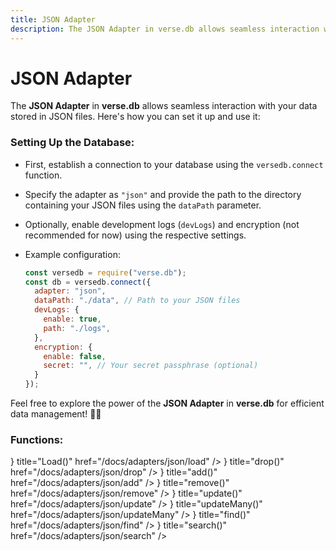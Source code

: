 ```yaml
---
title: JSON Adapter
description: The JSON Adapter in verse.db allows seamless interaction with your data stored in JSON files. Here's how you can set it up and use it
---
```



# JSON Adapter

The **JSON Adapter** in **verse.db** allows seamless interaction with your data stored in JSON files. Here's how you can set it up and use it:

### Setting Up the Database:
   - First, establish a connection to your database using the `versedb.connect` function.
   - Specify the adapter as `"json"` and provide the path to the directory containing your JSON files using the `dataPath` parameter.
   - Optionally, enable development logs (`devLogs`) and encryption (not recommended for now) using the respective settings.
   - Example configuration:

     ```javascript
     const versedb = require("verse.db");
     const db = versedb.connect({
       adapter: "json",
       dataPath: "./data", // Path to your JSON files
       devLogs: {
         enable: true,
         path: "./logs",
       },
       encryption: {
         enable: false,
         secret: "", // Your secret passphrase (optional)
       }
     });
     ```

Feel free to explore the power of the **JSON Adapter** in **verse.db** for efficient data management! 📂✨

### Functions:

<Cards>
  <Card icon={<ArrowRightIcon />} title="Load()" href="/docs/adapters/json/load" />
  <Card icon={<ArrowRightIcon />} title="drop()" href="/docs/adapters/json/drop" />
  <Card icon={<ArrowRightIcon />} title="add()" href="/docs/adapters/json/add" />
  <Card icon={<ArrowRightIcon />} title="remove()" href="/docs/adapters/json/remove" />
  <Card icon={<ArrowRightIcon />} title="update()" href="/docs/adapters/json/update" />
  <Card icon={<ArrowRightIcon />} title="updateMany()" href="/docs/adapters/json/updateMany" />
  <Card icon={<ArrowRightIcon />} title="find()" href="/docs/adapters/json/find" />
  <Card icon={<ArrowRightIcon />} title="search()" href="/docs/adapters/json/search" />
</Cards>